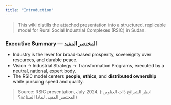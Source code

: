 ```yaml
---
title: "Introduction"
---
```


> This wiki distills the attached presentation into a structured, replicable model for Rural Social Industrial Complexes (RSIC) in Sudan.

### Executive Summary — المختصر المفيد
- Industry is the lever for broad-based prosperity, sovereignty over resources, and durable peace.
- Vision → Industrial Strategy → Transformation Programs, executed by a neutral, national, expert body.
- The RSIC model centers **people**, **ethics**, and **distributed ownership** while pursuing speed and quality.

> Source: RSIC presentation, July 2024. (انظر الشرائح ذات العناوين: المختصر المفيد، لماذا الصناعة؟) 
